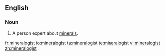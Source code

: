 ==English==
===Noun===
{{en-noun}}

#A person expert about [[mineral]]s.

[[fr:mineralogist]]
[[io:mineralogist]]
[[ta:mineralogist]]
[[te:mineralogist]]
[[vi:mineralogist]]
[[zh:mineralogist]]